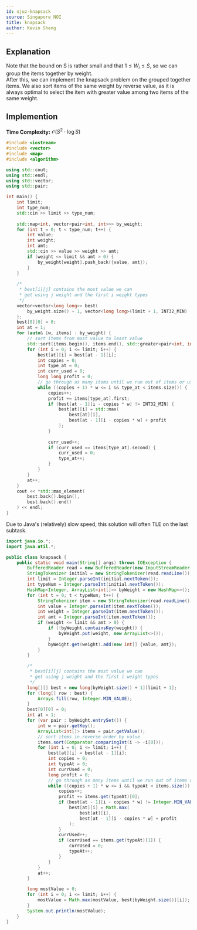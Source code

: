 ```yaml
---
id: ojuz-knapsack
source: Singapore NOI
title: knapsack
author: Kevin Sheng
---
```


## Explanation

Note that the bound on S is rather small and that $1 \leq W_i \leq S$, so we can group the items together by weight.  
After this, we can implement the knapsack problem on the grouped together items. We also sort items of the same weight by reverse value, as it is always optimal to select the item with greater value among two items of the same weight.  

## Implemention

**Time Complexity:** $\mathcal{O}(S^2 \cdot \log S)$

<LanguageSection>
<CPPSection>

```cpp
#include <iostream>
#include <vector>
#include <map>
#include <algorithm>

using std::cout;
using std::endl;
using std::vector;
using std::pair;

int main() {
	int limit;
	int type_num;
	std::cin >> limit >> type_num;
	
	std::map<int, vector<pair<int, int>>> by_weight;
	for (int t = 0; t < type_num; t++) {
		int value;
		int weight;
		int amt;
		std::cin >> value >> weight >> amt;
		if (weight <= limit && amt > 0) {
			by_weight[weight].push_back({value, amt});
		}
	}
	
	/*
	 * best[i][j] contains the most value we can
	 * get using j weight and the first i weight types
	 */
	vector<vector<long long>> best(
		by_weight.size() + 1, vector<long long>(limit + 1, INT32_MIN)
	);
	best[0][0] = 0;
	int at = 1;
	for (auto& [w, items] : by_weight) {
		// sort items from most value to least value
		std::sort(items.begin(), items.end(), std::greater<pair<int, int>>());
		for (int i = 0; i <= limit; i++) {
			best[at][i] = best[at - 1][i];
			int copies = 0;
			int type_at = 0;
			int curr_used = 0;
			long long profit = 0;
			// go through as many items until we run out of items or usable weight
			while ((copies + 1) * w <= i && type_at < items.size()) {
				copies++;
				profit += items[type_at].first;
				if (best[at - 1][i - copies * w] != INT32_MIN) {
					best[at][i] = std::max(
						best[at][i],
						best[at - 1][i - copies * w] + profit
					);
				}
				
				curr_used++;
				if (curr_used == items[type_at].second) {
					curr_used = 0;
					type_at++;
				}
			}
		}
		at++;
	}
	cout << *std::max_element(
		best.back().begin(),
		best.back().end()
	) << endl;
}
```

</CPPSection>
<JavaSection>

<Warning>
Due to Java's (relatively) slow speed, this solution will often TLE on the last subtask.
</Warning>

```java
import java.io.*;
import java.util.*;

public class knapsack {
	public static void main(String[] args) throws IOException {
		BufferedReader read = new BufferedReader(new InputStreamReader(System.in));
		StringTokenizer initial = new StringTokenizer(read.readLine());
		int limit = Integer.parseInt(initial.nextToken());
		int typeNum = Integer.parseInt(initial.nextToken());
		HashMap<Integer, ArrayList<int[]>> byWeight = new HashMap<>();
		for (int t = 0; t < typeNum; t++) {
			StringTokenizer item = new StringTokenizer(read.readLine());
			int value = Integer.parseInt(item.nextToken());
			int weight = Integer.parseInt(item.nextToken());
			int amt = Integer.parseInt(item.nextToken());
			if (weight <= limit && amt > 0) {
				if (!byWeight.containsKey(weight)) {
					byWeight.put(weight, new ArrayList<>());
				}
				byWeight.get(weight).add(new int[] {value, amt});
			}
		}

		/*
		 * best[i][j] contains the most value we can
		 * get using j weight and the first i weight types
		 */
		long[][] best = new long[byWeight.size() + 1][limit + 1];
		for (long[] row : best) {
			Arrays.fill(row, Integer.MIN_VALUE);
		}
		best[0][0] = 0;
		int at = 1;
		for (var pair : byWeight.entrySet()) {
			int w = pair.getKey();
			ArrayList<int[]> items = pair.getValue();
			// sort items in reverse order by value
			items.sort(Comparator.comparingInt(i -> -i[0]));
			for (int i = 0; i <= limit; i++) {
				best[at][i] = best[at - 1][i];
				int copies = 0;
				int typeAt = 0;
				int currUsed = 0;
				long profit = 0;
				// go through as many items until we run out of items or usable weight
				while ((copies + 1) * w <= i && typeAt < items.size()) {
					copies++;
					profit += items.get(typeAt)[0];
					if (best[at - 1][i - copies * w] != Integer.MIN_VALUE) {
						best[at][i] = Math.max(
							best[at][i],
							best[at - 1][i - copies * w] + profit
						);
					}
					currUsed++;
					if (currUsed == items.get(typeAt)[1]) {
						currUsed = 0;
						typeAt++;
					}
				}
			}
			at++;
		}

		long mostValue = 0;
		for (int i = 0; i <= limit; i++) {
			mostValue = Math.max(mostValue, best[byWeight.size()][i]);
		}
		System.out.println(mostValue);
	}
}
```

</JavaSection>
</LanguageSection>
